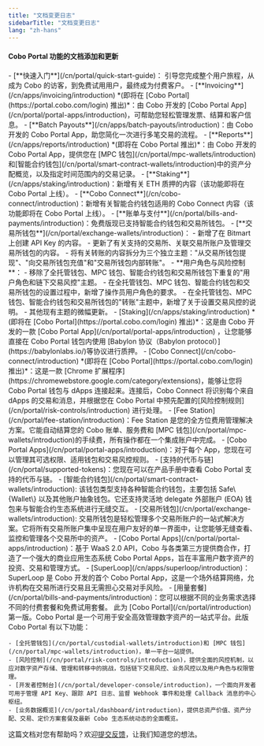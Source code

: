 ```yaml
---
title: "文档变更日志"
sidebarTitle: "文档变更日志"
lang: "zh-hans"
---
```


#### Cobo Portal 功能的文档添加和更新

<Steps>
    <Step title="2024 年 9 月 10 日" icon="star">
    - [**快速入门**](/cn/portal/quick-start-guide)： 引导您完成整个用户旅程，从成为 Cobo 的访客，到免费试用用户，最终成为付费客户。
    - [**Invoicing**](/cn/apps/invoicing/introduction) *(即将在 [Cobo Portal](https://portal.cobo.com/login) 推出)*：由 Cobo 开发的 [Cobo Portal App](/cn/portal/portal-apps/introduction)，可帮助您轻松管理发票、结算和客户信息。
    - [**Batch Payouts**](/cn/apps/batch-payouts/introduction)：由 Cobo 开发的 Cobo Portal App，助您简化一次进行多笔交易的流程。
    - [**Reports**](/cn/apps/reports/introduction) *(即将在 Cobo Portal 推出)*：由 Cobo 开发的 Cobo Portal App，提供您在 [MPC 钱包](/cn/portal/mpc-wallets/introduction)和[智能合约钱包](/cn/portal/smart-contract-wallets/introduction)中的资产分配概览，以及指定时间范围内的交易记录。
    - [**Staking**](/cn/apps/staking/introduction)：新增有关 ETH 质押的内容（该功能即将在 Cobo Portal 上线）。
    - [**Cobo Connect**](/cn/cobo-connect/introduction)：新增有关智能合约钱包适用的 Cobo Connect 内容（该功能即将在 Cobo Portal 上线）。
    - [**账单与支付**](/cn/portal/bills-and-payments/introduction)：免费版现已支持智能合约钱包和交易所钱包。
    - [**交易所钱包**](/cn/portal/exchange-wallets/introduction)：
        - 新增了在 Bitmart 上创建 API Key 的内容。
        - 更新了有关支持的交易所、关联交易所账户及管理交易所钱包的内容。
        - 将有关转账的内容拆分为三个独立主题："从交易所钱包提现"、"向交易所钱包充值"和"交易所钱包内部转账"。
    - **用户角色与风险控制**：
        - 移除了全托管钱包、MPC 钱包、智能合约钱包和交易所钱包下重复的"用户角色和链下交易风控"主题。
        - 在全托管钱包、MPC 钱包、智能合约钱包和交易所钱包的设置过程中，新增了操作员用户角色的要求。
        - 在全托管钱包、MPC 钱包、智能合约钱包和交易所钱包的"转账"主题中，新增了关于设置交易风控的说明。
    - 其他现有主题的微幅更新。
  </Step>
  <Step title="2024 年 8 月 9 日" icon="star">
    - [Staking](/cn/apps/staking/introduction) *(即将在 [Cobo Portal](https://portal.cobo.com/login) 推出)*：这是由 Cobo 开发的一款 [Cobo Portal App](/cn/portal/portal-apps/introduction) ，让您能够直接在 Cobo Portal 钱包内使用  [Babylon 协议（Babylon protocol）](https://babylonlabs.io/)等协议进行质押。
    - [Cobo Connect](/cn/cobo-connect/introduction) *(即将在 [Cobo Portal](https://portal.cobo.com/login) 推出)*：这是一款 [Chrome 扩展程序](https://chromewebstore.google.com/category/extensions)，能够让您将 Cobo Portal 钱包与 dApps 连接起来。连接后，Cobo Connect 将识别每个来自 dApps 的交易和消息，并根据您在 Cobo Portal 中预先配置的[风险控制规则](/cn/portal/risk-controls/introduction) 进行处理。
    - [Fee Station](/cn/portal/fee-station/introduction)：Fee Station 是您的全方位费用管理解决方案。它能自动结算您的 Cobo 账单、服务费和 [MPC 钱包](/cn/portal/mpc-wallets/introduction)的手续费，所有操作都在一个集成账户中完成。
    - [Cobo Portal Apps](/cn/portal/portal-apps/introduction)：对于每个 App，您现在可以管理其可选权限、适用钱包和交易风控规则。
    - [支持的代币与链](/cn/portal/supported-tokens)：您现在可以在产品手册中查看 Cobo Portal 支持的代币与链。
  </Step>
  <Step title="2024 年 7 月 17 日" icon="star">
    - [智能合约钱包](/cn/portal/smart-contract-wallets/introduction): 该钱包类型支持各种智能合约钱包，主要包括 Safe\{Wallet\} 以及其他账户抽象钱包。它还支持灵活地 delegate 外部账户 (EOA) 钱包来与智能合约生态系统进行无缝交互。
    - [交易所钱包](/cn/portal/exchange-wallets/introduction): 交易所钱包是轻松管理多个交易所账户的一站式解决方案。它将所有交易所账户集中呈现在用户友好的单一界面中，让您能够无缝查看、监控和管理各个交易所中的资产。
    - [Cobo Portal Apps](/cn/portal/portal-apps/introduction)：基于 WaaS 2.0 API，Cobo 与各类第三方提供商合作，打造了一个强大的商业应用生态系统 Cobo Portal Apps，旨在丰富用户数字资产的投资、交易和管理方式。
    - [SuperLoop](/cn/apps/superloop/introduction)：SuperLoop 是 Cobo 开发的首个 Cobo Portal App，这是一个场外结算网络，允许机构在交易所进行交易且无需担心交易对手风险。
    - [用量套餐](/cn/portal/bills-and-payments/introduction)：您可以根据不同的业务需求选择不同的付费套餐和免费试用套餐。
  </Step>
  <Step title="2024 年 6 月 10 日" icon="star">
    此为 [Cobo Portal](/cn/portal/introduction) 第一版。Cobo Portal 是一个可用于安全高效管理数字资产的一站式平台。此版 Cobo Portal 有以下功能：

    - [全托管钱包](/cn/portal/custodial-wallets/introduction)和 [MPC 钱包](/cn/portal/mpc-wallets/introduction)，单一平台一站提供。
    - [风险控制](/cn/portal/risk-controls/introduction)，提供全面的风控机制，以应对数字资产存储、管理和转移中的挑战，包括链下交易风控、业务风控以及用户角色与权限管理。
    - [开发者控制台](/cn/portal/developer-console/introduction)，一个面向开发者可用于管理 API Key、跟踪 API 日志、监督 Webhook 事件和处理 Callback 消息的中心枢纽。
    - [业务数据概览](/cn/portal/dashboard/introduction)，提供总资产价值、资产分配、交易、定价方案套餐及最新 Cobo 生态系统动态的全面概览。
  </Step>
</Steps>

<Tip>这篇文档对您有帮助吗？欢迎[提交反馈](https://forms.zohopublic.com/cobo/form/DocumentFeedbackForm/formperma/QvLOhxJv1_JMsJ-1dleZ8Itb_7rzN-LtgvsDdxosoVI?referrername=manuals)，让我们知道您的想法。</Tip>